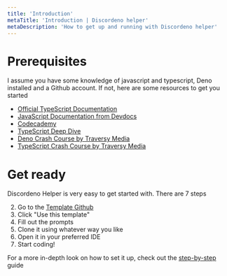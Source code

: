 ```yaml
---
title: 'Introduction'
metaTitle: 'Introduction | Discordeno helper'
metaDescription: 'How to get up and running with Discordeno helper'
---
```


# Prerequisites

I assume you have some knowledge of javascript and typescript, Deno installed and a Github account. If not, here are some resources to get you started

- [Official TypeScript Documentation](https://www.typescriptlang.org/docs/home.html)
- [JavaScript Documentation from Devdocs](https://devdocs.io/javascript/)
- [Codecademy](https://www.codecademy.com/)
- [TypeScript Deep Dive](https://basarat.gitbook.io/typescript/)
- [Deno Crash Course by Traversy Media](https://www.youtube.com/watch?v=NHHhiqwcfRM)
- [TypeScript Crash Course by Traversy Media](https://www.youtube.com/watch?v=rAy_3SIqT-E)

# Get ready

Discordeno Helper is very easy to get started with. There are 7 steps

2. Go to the [Template Github](https://github.com/Suyashtnt/discordeno-helper-template)
3. Click "Use this template"
4. Fill out the prompts
5. Clone it using whatever way you like
6. Open it in your preferred IDE
7. Start coding!

For a more in-depth look on how to set it up, check out the [step-by-step](/step-by-step) guide
